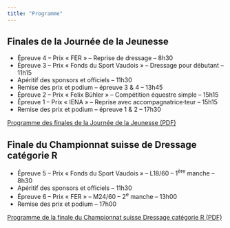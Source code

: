 ```yaml
---
title: "Programme"
---
```


## Finales de la Journée de la Jeunesse

-   Épreuve 4 -- Prix « FER » -- Reprise de dressage -- 8h30
-   Épreuve 3 -- Prix « Fonds du Sport Vaudois » -- Dressage pour débutant -- 11h15
-   Apéritif des sponsors et officiels -- 11h30
-   Remise des prix et podium -- épreuve 3 & 4 -- 13h45
-   Épreuve 2 -- Prix « Felix Bühler » -- Compétition équestre simple -- 15h15
-   Épreuve 1 -- Prix « IENA » -- Reprise avec accompagnatrice·teur -- 15h15
-   Remise des prix et podium -- épreuve 1 & 2 -- 17h30

[Programme des finales de la Journée de la Jeunesse (PDF)](docs/Programme_JJ.pdf)

## Finale du Championnat suisse de Dressage catégorie R

-   Épreuve 5 -- Prix « Fonds du Sport Vaudois » -- L18/60 -- 1^ère^ manche -- 8h30
-   Apéritif des sponsors et officiels -- 11h30
-   Épreuve 6 -- Prix « FER » -- M24/60 -- 2^e^ manche -- 13h00
-   Remise des prix et podium -- 17h00

[Programme de la finale du Championnat suisse Dressage catégorie R (PDF)](docs/Programme_CS.pdf)
